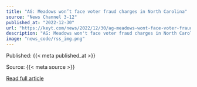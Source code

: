 ```yaml
---
title: "AG: Meadows won’t face voter fraud charges in North Carolina"
source: "News Channel 3-12"
published_at: "2022-12-30"
url: "https://keyt.com/news/2022/12/30/ag-meadows-wont-face-voter-fraud-charges-in-north-carolina/"
description: "AG: Meadows won't face voter fraud charges in North CarolinaThe post AG: Meadows won&#8217;t face voter fraud charges in North Carolina appeared first on News Channel 3-12."
image: "news_code/rss_img.png"
---
```



  Published: {{< meta published_at >}}
  

  Source: {{< meta source >}}
  

  [Read full article]({{< meta url >}})
  

